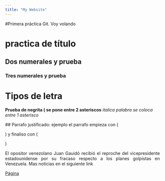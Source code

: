 ---
title: "My Website"
---

#Primera práctica Git.
 Voy volando
 
# practica de título
## Dos numerales  y prueba
### Tres numerales y prueba

# Tipos de letra
**Prueba de negrita ( se pone entre 2 asteriscos**
*italica palabra se coloca entre 1 asterisco*


## Parrafo justificado: ejemplo el parrafo empieza con  (<p align="justify">) y finaliso con (</p>)


<p align="justify">
El opositor venezolano Juan Gauidó recibió el reproche del vicepresidente estadounidense por su fracaso respecto a los planes golpistas en Venezuela. Mas noticias en el siguiente link
</p>

 [Página](https://www.telesurtv.net/seccion/news)
 
 
